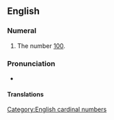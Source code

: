 ==English==

===Numeral===
{{head|en|numeral}}

# The number [[100]].

===Pronunciation===
* {{audio|en|LL-Q1860 (eng)-Back ache-one hundred.wav|Audio (UK)}}

====Translations====
{{trans-see|cardinal number 100|hundred}}

[[Category:English cardinal numbers]]